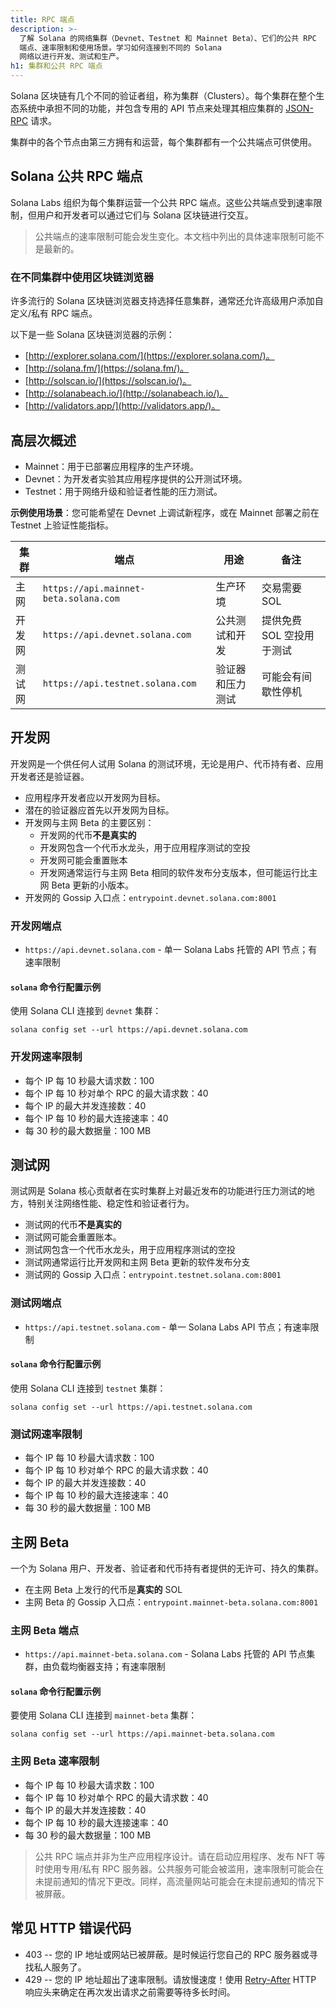 ```yaml
---
title: RPC 端点
description: >-
  了解 Solana 的网络集群（Devnet、Testnet 和 Mainnet Beta）、它们的公共 RPC
  端点、速率限制和使用场景。学习如何连接到不同的 Solana
  网络以进行开发、测试和生产。
h1: 集群和公共 RPC 端点
---
```


Solana 区块链有几个不同的验证者组，称为集群（Clusters）。每个集群在整个生态系统中承担不同的功能，并包含专用的 API 节点来处理其相应集群的
[JSON-RPC](/docs/rpc/) 请求。

集群中的各个节点由第三方拥有和运营，每个集群都有一个公共端点可供使用。

## Solana 公共 RPC 端点

Solana
Labs 组织为每个集群运营一个公共 RPC 端点。这些公共端点受到速率限制，但用户和开发者可以通过它们与 Solana 区块链进行交互。

> 公共端点的速率限制可能会发生变化。本文档中列出的具体速率限制可能不是最新的。

### 在不同集群中使用区块链浏览器

许多流行的 Solana 区块链浏览器支持选择任意集群，通常还允许高级用户添加自定义/私有 RPC 端点。

以下是一些 Solana 区块链浏览器的示例：

- [http://explorer.solana.com/](https://explorer.solana.com/)。
- [http://solana.fm/](https://solana.fm/)。
- [http://solscan.io/](https://solscan.io/)。
- [http://solanabeach.io/](http://solanabeach.io/)。
- [http://validators.app/](http://validators.app/)。

## 高层次概述

- Mainnet：用于已部署应用程序的生产环境。
- Devnet：为开发者实验其应用程序提供的公开测试环境。
- Testnet：用于网络升级和验证者性能的压力测试。

**示例使用场景**：您可能希望在 Devnet 上调试新程序，或在 Mainnet 部署之前在 Testnet 上验证性能指标。

| **集群** | **端点**                              | **用途**         | **备注**                  |
| -------- | ------------------------------------- | ---------------- | ------------------------- |
| 主网     | `https://api.mainnet-beta.solana.com` | 生产环境         | 交易需要 SOL              |
| 开发网   | `https://api.devnet.solana.com`       | 公共测试和开发   | 提供免费 SOL 空投用于测试 |
| 测试网   | `https://api.testnet.solana.com`      | 验证器和压力测试 | 可能会有间歇性停机        |

## 开发网

开发网是一个供任何人试用 Solana 的测试环境，无论是用户、代币持有者、应用开发者还是验证器。

- 应用程序开发者应以开发网为目标。
- 潜在的验证器应首先以开发网为目标。
- 开发网与主网 Beta 的主要区别：
  - 开发网的代币**不是真实的**
  - 开发网包含一个代币水龙头，用于应用程序测试的空投
  - 开发网可能会重置账本
  - 开发网通常运行与主网 Beta 相同的软件发布分支版本，但可能运行比主网 Beta 更新的小版本。
- 开发网的 Gossip 入口点：`entrypoint.devnet.solana.com:8001`

### 开发网端点

- `https://api.devnet.solana.com` - 单一 Solana Labs 托管的 API 节点；有速率限制

#### `solana` 命令行配置示例

使用 Solana CLI 连接到 `devnet` 集群：

```shell
solana config set --url https://api.devnet.solana.com
```

### 开发网速率限制

- 每个 IP 每 10 秒最大请求数：100
- 每个 IP 每 10 秒对单个 RPC 的最大请求数：40
- 每个 IP 的最大并发连接数：40
- 每个 IP 每 10 秒的最大连接速率：40
- 每 30 秒的最大数据量：100 MB

## 测试网

测试网是 Solana 核心贡献者在实时集群上对最近发布的功能进行压力测试的地方，特别关注网络性能、稳定性和验证者行为。

- 测试网的代币**不是真实的**
- 测试网可能会重置账本。
- 测试网包含一个代币水龙头，用于应用程序测试的空投
- 测试网通常运行比开发网和主网 Beta 更新的软件发布分支
- 测试网的 Gossip 入口点：`entrypoint.testnet.solana.com:8001`

### 测试网端点

- `https://api.testnet.solana.com` - 单一 Solana Labs API 节点；有速率限制

#### `solana` 命令行配置示例

使用 Solana CLI 连接到 `testnet` 集群：

```shell
solana config set --url https://api.testnet.solana.com
```

### 测试网速率限制

- 每个 IP 每 10 秒最大请求数：100
- 每个 IP 每 10 秒对单个 RPC 的最大请求数：40
- 每个 IP 的最大并发连接数：40
- 每个 IP 每 10 秒的最大连接速率：40
- 每 30 秒的最大数据量：100 MB

## 主网 Beta

一个为 Solana 用户、开发者、验证者和代币持有者提供的无许可、持久的集群。

- 在主网 Beta 上发行的代币是**真实的** SOL
- 主网 Beta 的 Gossip 入口点：`entrypoint.mainnet-beta.solana.com:8001`

### 主网 Beta 端点

- `https://api.mainnet-beta.solana.com` - Solana
  Labs 托管的 API 节点集群，由负载均衡器支持；有速率限制

#### `solana` 命令行配置示例

要使用 Solana CLI 连接到 `mainnet-beta` 集群：

```shell
solana config set --url https://api.mainnet-beta.solana.com
```

### 主网 Beta 速率限制

- 每个 IP 每 10 秒最大请求数：100
- 每个 IP 每 10 秒对单个 RPC 的最大请求数：40
- 每个 IP 的最大并发连接数：40
- 每个 IP 每 10 秒的最大连接速率：40
- 每 30 秒的最大数据量：100 MB

> 公共 RPC 端点并非为生产应用程序设计。请在启动应用程序、发布 NFT 等时使用专用/私有 RPC 服务器。公共服务可能会被滥用，速率限制可能会在未提前通知的情况下更改。同样，高流量网站可能会在未提前通知的情况下被屏蔽。

## 常见 HTTP 错误代码

- 403
  -- 您的 IP 地址或网站已被屏蔽。是时候运行您自己的 RPC 服务器或寻找私人服务了。
- 429 -- 您的 IP 地址超出了速率限制。请放慢速度！使用
  [Retry-After](https://developer.mozilla.org/en-US/docs/Web/HTTP/Headers/Retry-After)
  HTTP 响应头来确定在再次发出请求之前需要等待多长时间。
